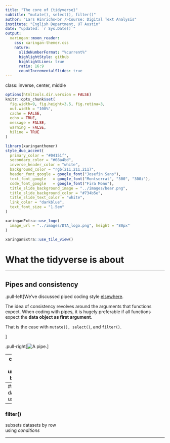 ```yaml
---
title: "The core of {tidyverse}"
subtitle: "mutate(), select(), filter()"
author: "Lars Hinrichs<br />Course: Digital Text Analysis"
institute: "English Department, UT Austin"
date: "updated: `r Sys.Date()`"
output:
  xaringan::moon_reader:
    css: xaringan-themer.css
    nature:
      slideNumberFormat: "%current%"
      highlightStyle: github
      highlightLines: true
      ratio: 16:9
      countIncrementalSlides: true
---
```


class: inverse, center, middle


```r
options(htmltools.dir.version = FALSE)
knitr::opts_chunk$set(
  fig.width=9, fig.height=3.5, fig.retina=3,
  out.width = "100%",
  cache = FALSE,
  echo = TRUE,
  message = FALSE, 
  warning = FALSE,
  hiline = TRUE
)
```

```r
library(xaringanthemer)
style_duo_accent(
  primary_color = "#04151f",
  secondary_color = "#08a4bd",
  inverse_header_color = "white",
  background_color = "rgb(211,211,211)",
  header_font_google = google_font("Josefin Sans"),
  text_font_google   = google_font("Montserrat", "300", "300i"),
  code_font_google   = google_font("Fira Mono"),
  title_slide_background_image = "../images/bear.png",
  title_slide_background_color = "#734b5e",
  title_slide_text_color = "white",
  link_color = "darkblue",
  text_font_size = "1.5em"
)
```

```r
xaringanExtra::use_logo(
  image_url = "../images/DTA_logo.png", height = "80px"
)

xaringanExtra::use_tile_view()
```


# What the tidyverse is about

---

## Pipes and consistency

.pull-left[We've discussed piped coding style [elsewhere](https://wordsmith189.github.io/intro-to-tidyverse/introduction_to_the_tidyverse.html#1).

The idea of consistency revolves around the arguments that functions expect. When coding with pipes, it is hugely preferable if all functions expect the **data object as first argument**.

That is the case with `mutate(), select()`, and `filter()`.

]

.pull-right[![A pipe.](../images/pipe.png)]

---
class: right
background-image: url(../images/mutant.png)
background-size: cover

<br /><br />
### mutate()
creates new columns

--
### select()
subsets datasets by column<br />using *identifiers*

--
### filter()
subsets datasets by row<br />using *conditions*

---




